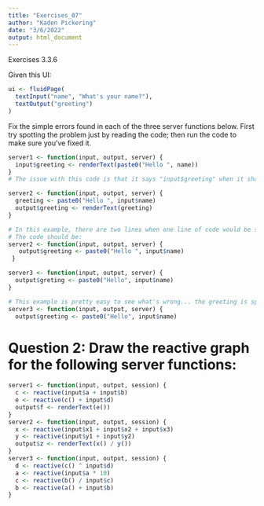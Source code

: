 ```yaml
---
title: "Exercises_07"
author: "Kaden Pickering"
date: "3/6/2022"
output: html_document
---
```


Exercises 3.3.6

Given this UI:
```r
ui <- fluidPage(
  textInput("name", "What's your name?"),
  textOutput("greeting")
)
```


Fix the simple errors found in each of the three server functions below. First try spotting the problem just by reading the code; then run the code to make sure you’ve fixed it.

```r
server1 <- function(input, output, server) {
  input$greeting <- renderText(paste0("Hello ", name))
}
# The issue with this code is that it says "input$greeting" when it should say "output$greeting". 
```


```r
server2 <- function(input, output, server) {
  greeting <- paste0("Hello ", input$name)
  output$greeting <- renderText(greeting)
}

# In this example, there are two lines when one line of code would be sufficient. 
# The code should be: 
server2 <- function(input, output, server) {
   output$greeting <- paste0("Hello ", input$name)
 }
```

```r
server3 <- function(input, output, server) {
  output$greting <- paste0("Hello", input$name)
}

# This example is pretty easy to see what's wrong... the greeting is spelled wrong in the code so it won't run 
server3 <- function(input, output, server) {
  output$greeting <- paste0("Hello", input$name)

```


# Question 2: Draw the reactive graph for the following server functions:

```r
server1 <- function(input, output, session) {
  c <- reactive(input$a + input$b)
  e <- reactive(c() + input$d)
  output$f <- renderText(e())
}
server2 <- function(input, output, session) {
  x <- reactive(input$x1 + input$x2 + input$x3)
  y <- reactive(input$y1 + input$y2)
  output$z <- renderText(x() / y())
}
server3 <- function(input, output, session) {
  d <- reactive(c() ^ input$d)
  a <- reactive(input$a * 10)
  c <- reactive(b() / input$c) 
  b <- reactive(a() + input$b)
}
```



